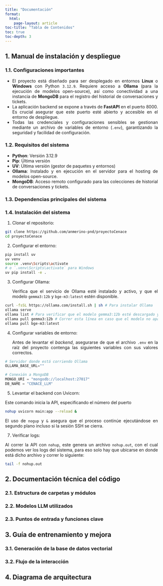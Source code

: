 ```yaml
---
title: "Documentación"
format: 
  html:
    page-layout: article
toc-title: "Tabla de Contenidos"
toc: true
toc-depth: 3
---
```


::: {style="text-align: justify"}
## 1. Manual de instalación y despliegue

### 1.1. Configuraciones importantes

* El proyecto está diseñado para ser desplegado en entornos **Linux** o **Windows** con Python `3.12.9`. Requiere acceso a **Ollama** (para la ejecución de modelos open-source), así como conectividad a una instancia de **MongoDB** para el registro del historial de conversaciones y tickets.
* La aplicación backend se expone a través de **FastAPI** en el puerto 8000. Es crucial asegurar que este puerto esté abierto y accesible en el entorno de despliegue.
* Todas las credenciales y configuraciones sensibles se gestionan mediante un archivo de variables de entorno (`.env`), garantizando la seguridad y facilidad de configuración.

### 1.2. Requisitos del sistema

* **Python**: Versión 3.12.9
* **Pip**: Última versión
* **UV**: Última versión (gestor de paquetes y entornos)
* **Ollama**: Instalado y en ejecución en el servidor para el hosting de modelos open-source.
* **MongoDB**: Acceso remoto configurado para las colecciones de historial de conversaciones y tickets.

### 1.3. Dependencias principales del sistema

### 1.4. Instalación del sistema

1. Clonar el repositorio:
```bash
git clone https://github.com/anmerino-pnd/proyectoCenace
cd proyectoCenace
```

2. Configurar el entorno:
```bash
pip install uv
uv venv
source .venv\Scripts\activate
# o `.venv\Scripts\activate` para Windows
uv pip install -e .

```

3. Configurar Ollama:

   Verifica que el servicio de Ollama esté instalado y activo, y que el modelo `gemma3:12b` y `bge-m3:latest` estén disponible.

```bash
curl -fsSL https://ollama.com/install.sh | sh # Para instalar Ollama
ollama serve
ollama list # Para verificar que el modelo gemma3:12b esté descargado y listo
ollama pull gemma3:12b # Correr esta línea en caso que el modelo no aparezca
ollama pull bge-m3:latest
```

4. Configurar variables de entorno:

   Antes de levantar el *backend*, asegurarse de que el archivo `.env` en la raíz del proyecto contenga las siguientes variables con sus valores correctos. 

```python
# Servidor donde está corriendo Ollama
OLLAMA_BASE_URL=""

# Conexión a MongoDB
MONGO_URI = "mongodb://localhost:27017" 
DB_NAME = "CENACE_LLM"
```

5. Levantar el backend con Uvicorn:

  Este comando inicia la API, especificando el número del puerto

```bash
nohup uvicorn main:app --reload &
```
  El uso de `nogup` y `&` asegura que el proceso continúe ejecutándose en segundo plano incluso si la sesión SSH se cierra.

7. Verificar logs:

  Al correr la API con `nohup`, este genera un archivo `nohup.out`, con el cual podemos ver los logs del sistema, para eso solo hay que ubicarse en donde está dicho archivo y correr lo siguiente:

```bash
tail -f nohup.out
```
:::

::: {style="text-align: justify"}
## 2. Documentación técnica del código

### 2.1. Estructura de carpetas y módulos



### 2.2. Modelos LLM utilizados


### 2.3. Puntos de entrada y funciones clave


:::

::: {style="text-align: justify"}
## 3. Guía de entrenamiento y mejora

### 3.1.  Generación de la base de datos vectorial



### 3.2. Flujo de la interacción
:::


::: {style="text-align: justify"}
## 4. Diagrama de arquitectura


:::